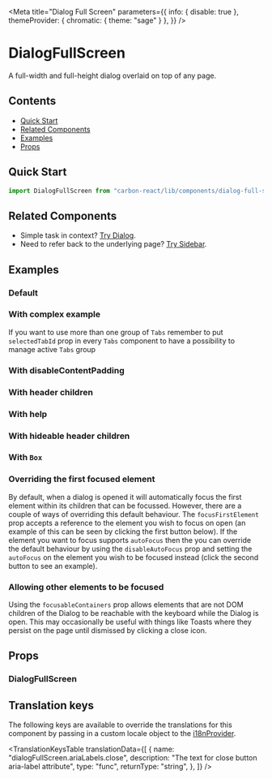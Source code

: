 

<Meta
  title="Dialog Full Screen"
  parameters={{
    info: { disable: true },
    themeProvider: { chromatic: { theme: "sage" } },
  }}
/>

# DialogFullScreen

A full-width and full-height dialog overlaid on top of any page.

## Contents

- [Quick Start](#quick-start)
- [Related Components](#related-components)
- [Examples](#examples)
- [Props](#props)

## Quick Start

```javascript
import DialogFullScreen from "carbon-react/lib/components/dialog-full-screen";
```

## Related Components

- Simple task in context? [Try Dialog](/?path=/docs/dialog--default-story "Dialog").
- Need to refer back to the underlying page? [Try Sidebar](/?path=/docs/sidebar--default-story "Sidebar").

## Examples

### Default

<Canvas>
  <Story name="default" story={stories.Default} />
</Canvas>

### With complex example

If you want to use more than one group of `Tabs` remember to put `selectedTabId` prop in every `Tabs` component
to have a possibility to manage active `Tabs` group

<Canvas>
  <Story name="with complex example" story={stories.WithComplexExample} />
</Canvas>

### With disableContentPadding

<Canvas>
  <Story
    name="with disableContentPadding"
    story={stories.WithDisableContentPadding}
  />
</Canvas>

### With header children

<Canvas>
  <Story name="with header children" story={stories.WithHeaderChildren} />
</Canvas>

### With help

<Canvas>
  <Story name="with help" story={stories.WithHelp} />
</Canvas>

### With hideable header children

<Canvas>
  <Story
    name="with hideable header children"
    story={stories.WithHideableHeaderChildren}
  />
</Canvas>

### With `Box`

<Canvas>
  <Story name="with box" story={stories.WithBox} />
</Canvas>

### Overriding the first focused element

By default, when a dialog is opened it will automatically focus the first element within its children that can be focussed.
However, there are a couple of ways of overriding this default behaviour. The `focusFirstElement` prop accepts a reference
to the element you wish to focus on open (an example of this can be seen by clicking the first button below). If the element
you want to focus supports `autoFocus` then the you can override the default behaviour by using the `disableAutoFocus` prop
and setting the `autoFocus` on the element you wish to be focused instead (click the second button to see an example).

<Canvas>
  <Story
    name="focusing a different first element"
    story={stories.FocusingADifferentFirstElement}
  />
</Canvas>

### Allowing other elements to be focused

Using the `focusableContainers` prop allows elements that are not DOM children of the Dialog to be reachable with the keyboard while the Dialog is open.
This may occasionally be useful with things like Toasts where they persist on the page until dismissed by clicking a close icon.

<Canvas>
  <Story
    name="other focusable containers"
    story={stories.OtherFocusableContainers}
  />
</Canvas>

## Props

### DialogFullScreen

<ArgsTable of={DialogFullScreen} />

## Translation keys

The following keys are available to override the translations for this component by passing in a custom locale object to the
[i18nProvider](https://carbon.sage.com/?path=/story/documentation-i18n--page).

<TranslationKeysTable
  translationData={[
    {
      name: "dialogFullScreen.ariaLabels.close",
      description: "The text for close button aria-label attribute",
      type: "func",
      returnType: "string",
    },
  ]}
/>
